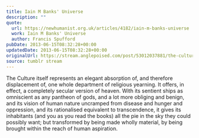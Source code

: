 ```yaml
---
title: Iain M Banks' Universe
description: ""
quote:
  url: https://newhumanist.org.uk/articles/4182/iain-m-banks-universe
  work: Iain M Banks' Universe
  author: Francis Spufford
pubDate: 2013-06-15T08:32:28+00:00
updatedDate: 2013-06-15T08:32:28+00:00
originalUrl: https://stream.anglepoised.com/post/53012037881/the-culture-itself-represents-an-elegant
source: tumblr stream
---
```


The Culture itself represents an elegant absorption of, and therefore displacement of, one whole department of religious yearning. It offers, in effect, a completely secular version of heaven. With its sentient ships as omniscient as any pantheon of gods, and a lot more obliging and benign, and its vision of human nature uncramped from disease and hunger and oppression, and its rationalised equivalent to transcendence, it gives its inhabitants (and you as you read the books) all the pie in the sky they could possibly want; but transformed by being made wholly material, by being brought within the reach of human aspiration.

